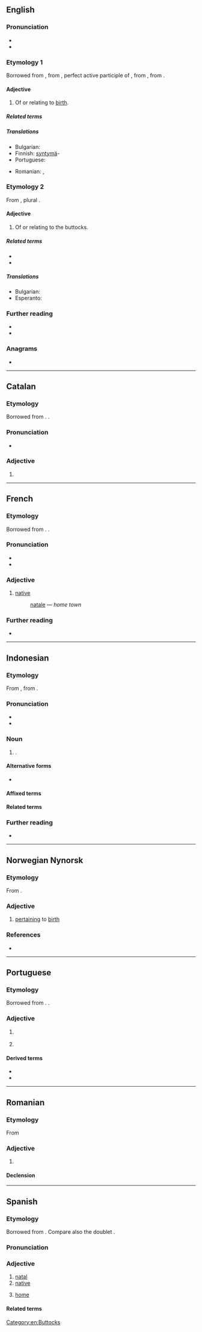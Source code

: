 {{also|Natal|nätäl'}}
==English==

===Pronunciation===
* {{IPA|en|/ˈneɪtəl/}}
* {{rhymes|en|eɪtəl}}

===Etymology 1===
{{root|en|ine-pro|*ǵenh₁-}}
Borrowed from {{bor|en|la|nātālis||natal}}, from {{m|la|nātus}}, perfect active participle of {{m|la|nāscor||I am born}}, from {{m|la|gnāscor}}, from {{der|en|ine-pro|*ǵenh₁-}}.

====Adjective====
{{en-adj|?}}

# Of or relating to [[birth]].

=====Related terms=====
{{rootsee|en|ǵenh₁}}

=====Translations=====
{{trans-top|Of or relating to birth}}
* Bulgarian: {{t|bg|родилен}}
* Finnish: [[syntymä]]-
* Portuguese: {{t+|pt|natal}}
{{trans-mid}}
* Romanian: {{t+|ro|natal}}, {{t|ro|de naștere}}
{{trans-bottom}}

===Etymology 2===
From {{etyl|la|en}} {{m|la|natis||rump}}, plural {{m|la|nates|}}.

====Adjective====
{{en-adj}}

# Of or relating to the buttocks.

=====Related terms=====
* {{l|en|nates}}
* {{l|en|natiform}}

=====Translations=====
{{trans-top|Of or relating to the buttocks}}
{{trans-mid}}
* Bulgarian: {{t|bg|седалищен}}
* Esperanto: {{t|eo|puga}}
{{trans-bottom}}

===Further reading===
* {{R:Webster 1913}}
* {{R:Century 1911}}

===Anagrams===
* {{anagrams|en|a=aalnt|alant}}

[[Category:en:Buttocks]]

----

==Catalan==

===Etymology===
Borrowed from {{bor|ca|la|natalis}}. {{doublet|ca|Nadal}}.

===Pronunciation===
* {{ca-IPA}}

===Adjective===
{{ca-adj|mf}}

# {{l|en|natal}}

----

==French==

===Etymology===
Borrowed from {{bor|fr|la|nātālis}}. {{doublet|fr|Noël}}.

===Pronunciation===
* {{fr-IPA}}
* {{audio|fr|Fr-natal.ogg|audio}}

===Adjective===
{{fr-adj}}

# [[native#English|native]]
#: {{l|fr|ville}} [[natale]]&nbsp;— ''home town''

===Further reading===
* {{R:TLFi}}

----

==Indonesian==

===Etymology===
From {{bor|id|pt|natal}}, from {{der|id|la|natalis}}.

===Pronunciation===
* {{IPA|id|[ˈnat̪al]}}
* {{hyphenation|id|na|tal}}

===Noun===
{{id-noun|head=|pl=natal-natal}}

# {{l|en|birth}}.

====Alternative forms====
* {{alter|id|Natal|t=Christmas}}

====Affixed terms====
{{der4|id|
| natalan
|}}

====Related terms====
{{rel4|id|
| natalitas
|}}

===Further reading===
* {{R:KBBI Daring}}

----
==Norwegian Nynorsk==

===Etymology===
{{root|nn|ine-pro|*ǵenh₁-}}
From {{der|nn|la|natalis}}.

===Adjective===
{{nn-adj-1}}

# [[pertaining]] to [[birth]]

===References===
* {{R:The Nynorsk Dictionary}}

----

==Portuguese==

===Etymology===
Borrowed from {{bor|pt|la|natalis}}. {{doublet|pt|Nadal}}.

===Adjective===
{{pt-adj|nata|l}}

# {{l|en|natal}} {{gloss|of or relating to birth}}
#: {{syn|pt|natalício}}
# {{l|en|native}} {{gloss|relating to the place where one was born}}

====Derived terms====
* {{l|pt|terra natal}}
* {{l|pt|país natal}}

----

==Romanian==

===Etymology===
From {{bor|ro|fr|natal}}

===Adjective===
{{ro-adj}}

# {{l|en|natal}}

====Declension====
{{ro-decl-adj}}

----

==Spanish==

===Etymology===
Borrowed from {{bor|es|la|nātālis||natal}}. Compare also the doublet {{doublet|notext=1|es|nadal}}.

===Pronunciation===
{{es-IPA}}

===Adjective===
{{es-adj}}

# [[#English|natal]]
# [[native]]
#: {{uxi|es|país natal|native country}}
# [[home]]

====Related terms====
{{rel3|es|{{l|es|nativo}}
|{{l|es|nacer}} {{q|see for more related terms}}
|{{l|es|nato}} {{q|see for more related terms}}
|{{l|es|prenatal}}
|{{l|es|antenatal}}
|{{l|es|postnatal}}
|{{l|es|perinatal}}
}}